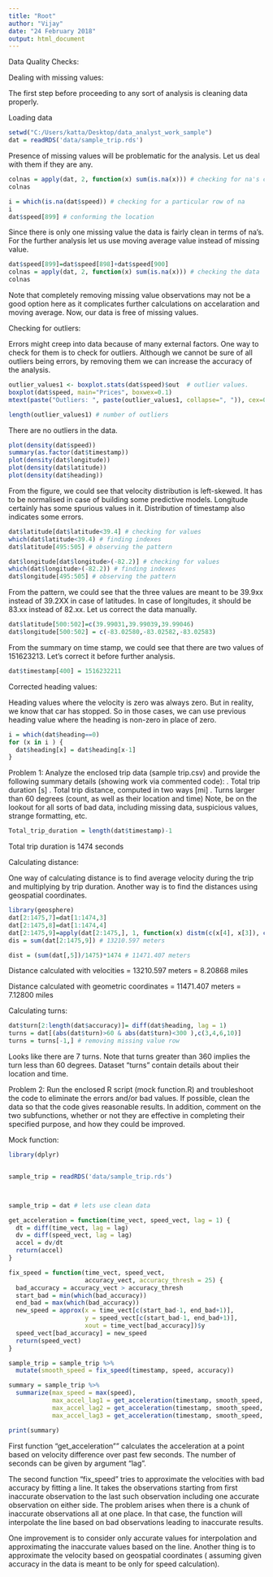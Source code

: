 ```yaml
---
title: "Root"
author: "Vijay"
date: "24 February 2018"
output: html_document
---
```

Data Quality Checks:

Dealing with missing values:

The first step before proceeding to any sort of analysis is cleaning data properly.

Loading data

```r
setwd("C:/Users/katta/Desktop/data_analyst_work_sample")
dat = readRDS('data/sample_trip.rds')

```

Presence of missing values will be problematic for the analysis. Let us deal with them if they are any.

```r
colnas = apply(dat, 2, function(x) sum(is.na(x))) # checking for na's columnwise
colnas

i = which(is.na(dat$speed)) # checking for a particular row of na
i
dat$speed[899] # conforming the location
```

Since there is only one missing value the data is fairly clean in terms of na's. For the further analysis let us use moving average value instead of missing value.

```r
dat$speed[899]=dat$speed[898]+dat$speed[900]
colnas = apply(dat, 2, function(x) sum(is.na(x))) # checking the data 
colnas
```

Note that completely removing missing value observations may not be a good option here as it complicates further calculations on accelaration and moving average. Now, our data is free of missing values. 

Checking for outliers:

Errors might creep into data because of many external factors. One way to check for them is to check for outliers. Although we cannot be sure of all outliers being errors, by removing them we can increase the accuracy of the analysis.

```r
outlier_values1 <- boxplot.stats(dat$speed)$out  # outlier values.
boxplot(dat$speed, main="Prices", boxwex=0.1)
mtext(paste("Outliers: ", paste(outlier_values1, collapse=", ")), cex=0.6)

length(outlier_values1) # number of outliers


```


There are no outliers in the data.

```r
plot(density(dat$speed))
summary(as.factor(dat$timestamp))
plot(density(dat$longitude))
plot(density(dat$latitude))
plot(density(dat$heading))
```

From the figure, we could see that velocity distribution is left-skewed. It has to be normalised in case of building some predictive models. Longitude certainly has some spurious values in it. Distribution of timestamp also indicates some errors.

```r
dat$latitude[dat$latitude<39.4] # checking for values
which(dat$latitude<39.4) # finding indexes
dat$latitude[495:505] # observing the pattern

dat$longitude[dat$longitude>(-82.2)] # checking for values
which(dat$longitude>(-82.2)) # finding indexes
dat$longitude[495:505] # observing the pattern
```



From the pattern, we could see that the three values are meant to be 39.9xx instead of 39.2XX in case of latitudes. In case of longitudes, it should be 83.xx instead of 82.xx.
Let us correct the data manually.

```r
dat$latitude[500:502]=c(39.99031,39.99039,39.99046)
dat$longitude[500:502] = c(-83.02580,-83.02582,-83.02583)

```


From the summary on time stamp, we could see that there are two values of 151623213. Let's correct it before further analysis.
```r
dat$timestamp[400] = 1516232211
```


Corrected heading values:

Heading values where the velocity is zero was always zero. But in reality, we know that car has stopped. So in those cases, we can use previous heading value where the heading is non-zero in place of zero.


```r
i = which(dat$heading==0)
for (x in i ) {
  dat$heading[x] = dat$heading[x-1]
}
```






Problem 1: Analyze the enclosed trip data (sample trip.csv) and provide the following summary details (showing work via commented code): . Total trip duration [s] . Total trip distance, computed in two ways [mi] . Turns larger than 60 degrees (count, as well as their location and time) Note, be on the lookout for all sorts of bad data, including missing data, suspicious values, strange formatting, etc.

```r
Total_trip_duration = length(dat$timestamp)-1

```

Total trip duration is 1474 seconds

Calculating distance:

One way of calculating distance is to find average velocity during the trip and multiplying by trip duration. Another way is to find the distances using geospatial coordinates.

```r
library(geosphere)
dat[2:1475,7]=dat[1:1474,3]
dat[2:1475,8]=dat[1:1474,4]
dat[2:1475,9]=apply(dat[2:1475,], 1, function(x) distm(c(x[4], x[3]), c(x[8], x[7]), fun = distHaversine))
dis = sum(dat[2:1475,9]) # 13210.597 meters 

dist = (sum(dat[,5])/1475)*1474 # 11471.407 meters

```

Distance calculated with velocities = 13210.597 meters = 8.20868 miles

Distance calculated with geometric coordinates = 11471.407 meters = 7.12800 miles 

Calculating turns:

```r
dat$turn[2:length(dat$accuracy)]= diff(dat$heading, lag = 1)
turns = dat[(abs(dat$turn)>60 & abs(dat$turn)<300 ),c(3,4,6,10)]
turns = turns[-1,] # removing missing value row
```


Looks like there are 7 turns. Note that turns greater than 360 implies the turn less than 60 degrees. Dataset "turns" contain details about their location and time.



Problem 2: Run the enclosed R script (mock function.R) and troubleshoot the code to eliminate the errors and/or bad values. If possible, clean the data so that the code gives reasonable results. In addition, comment on the two subfunctions, whether or not they are effective in completing their specified purpose, and how they could be improved.

Mock function:


```r

library(dplyr)


sample_trip = readRDS('data/sample_trip.rds')



sample_trip = dat # lets use clean data

get_acceleration = function(time_vect, speed_vect, lag = 1) {
  dt = diff(time_vect, lag = lag)
  dv = diff(speed_vect, lag = lag)
  accel = dv/dt
  return(accel)
}

fix_speed = function(time_vect, speed_vect, 
                     accuracy_vect, accuracy_thresh = 25) {
  bad_accuracy = accuracy_vect > accuracy_thresh
  start_bad = min(which(bad_accuracy))
  end_bad = max(which(bad_accuracy))
  new_speed = approx(x = time_vect[c(start_bad-1, end_bad+1)],
                     y = speed_vect[c(start_bad-1, end_bad+1)],
                     xout = time_vect[bad_accuracy])$y
  speed_vect[bad_accuracy] = new_speed
  return(speed_vect) 
}

sample_trip = sample_trip %>% 
  mutate(smooth_speed = fix_speed(timestamp, speed, accuracy))

summary = sample_trip %>%
  summarize(max_speed = max(speed),
            max_accel_lag1 = get_acceleration(timestamp, smooth_speed, lag = 1) %>% max,
            max_accel_lag2 = get_acceleration(timestamp, smooth_speed, lag = 2) %>% max,
            max_accel_lag3 = get_acceleration(timestamp, smooth_speed, lag = 3) %>% max)

print(summary)


```



First function "get_acceleration"" calculates the acceleration at a point based on velocity difference over past few seconds. The number of seconds can be given by argument "lag".

The second function "fix_speed" tries to approximate the velocities with bad accuracy by fitting a line. It takes the observations starting from first inaccurate observation to the last such observation including one accurate observation on either side. The problem arises when there is a chunk of inaccurate observations all at one place. In that case, the function will interpolate the line based on bad observations leading to inaccurate results.

One improvement is to consider only accurate values for interpolation and approximating the inaccurate values based on the line. Another thing is to approximate the velocity based on geospatial coordinates ( assuming given accuracy in the data is meant to be only for speed calculation).










